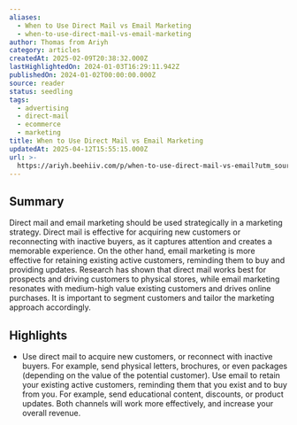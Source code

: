```yaml
---
aliases:
  - When to Use Direct Mail vs Email Marketing
  - when-to-use-direct-mail-vs-email-marketing
author: Thomas from Ariyh
category: articles
createdAt: 2025-02-09T20:38:32.000Z
lastHighlightedOn: 2024-01-03T16:29:11.942Z
publishedOn: 2024-01-02T00:00:00.000Z
source: reader
status: seedling
tags:
  - advertising
  - direct-mail
  - ecommerce
  - marketing
title: When to Use Direct Mail vs Email Marketing
updatedAt: 2025-04-12T15:55:15.000Z
url: >-
  https://ariyh.beehiiv.com/p/when-to-use-direct-mail-vs-email?utm_source=ariyh.beehiiv.com&utm_medium=newsletter&utm_campaign=when-to-use-direct-mail-vs-email-marketing&jwt_token=eyJ0eXAiOiJKV1QiLCJhbGciOiJIUzI1NiJ9.eyJzdWJzY3JpYmVyX2lkIjoiNTJjMWNiYzgtNTRmYi00MTU2LWJkYmQtYTAyMmQyNGI1M2U1IiwiZXhwIjoxNzA0MzUzMTc2LCJpc3MiOiJodHRwczovL2FwcC5iZWVoaWl2LmNvbSIsImlhdCI6MTcwNDE4MDM3Nn0.8lfdvGxOhxHuU_LdT1OnjKimAg2PhsWU6zi0aStkCis
---
```

## Summary

Direct mail and email marketing should be used strategically in a marketing strategy. Direct mail is effective for acquiring new customers or reconnecting with inactive buyers, as it captures attention and creates a memorable experience. On the other hand, email marketing is more effective for retaining existing active customers, reminding them to buy and providing updates. Research has shown that direct mail works best for prospects and driving customers to physical stores, while email marketing resonates with medium-high value existing customers and drives online purchases. It is important to segment customers and tailor the marketing approach accordingly.

## Highlights

- Use direct mail to acquire new customers, or reconnect with inactive buyers. For example, send physical letters, brochures, or even packages (depending on the value of the potential customer).
  Use email to retain your existing active customers, reminding them that you exist and to buy from you. For example, send educational content, discounts, or product updates.
  Both channels will work more effectively, and increase your overall revenue.
